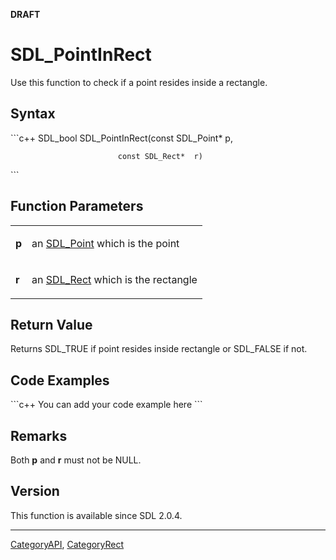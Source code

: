 <!-- pragma section-numbers off -->
<!-- pragma camelcase off -->
'''DRAFT'''

<!-- #*^*^*^*^*See http://wiki.libsdl.org/moin.cgi/SGFunctions for details on editing this page*^*^*^*^* -->


= SDL_PointInRect =
Use this function to check if a point resides inside a rectangle.




== Syntax ==
```c++
SDL_bool SDL_PointInRect(const SDL_Point* p,
                         const SDL_Rect*  r)
```


== Function Parameters ==
{|
|'''p'''
|an [[SDL_Point]] which is the point
|-
|'''r'''
|an [[SDL_Rect]] which is the rectangle
|}


== Return Value ==
Returns SDL_TRUE if point resides inside rectangle or SDL_FALSE if not.


== Code Examples ==
```c++
You can add your code example here
```

<!-- #Leave this section as-is unless you have a code example to put in.  In that case, replace You can add your code example here with your code example following the Style Guide instructions.  Leave the rest of the markup alone and delete this comment. -->


== Remarks ==
Both '''p''' and '''r''' must not be NULL.

== Version ==
This function is available since SDL 2.0.4.


----
[[CategoryAPI]], [[CategoryRect]]
<!-- #See the Style Guide for instructions on editing the footer. -->
